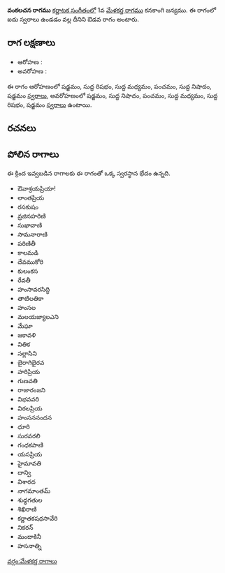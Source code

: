 {{Infobox ragam
	| name          	= వంకలచన
	| synonym	    	= 
	| mela          	= 
	| chakra        	= 
	| janaka        	= 
	| type          	= ఔడవ
	| arohanam      	= {{svaraC|S|R1|M1|P|N1|S'}} 
	| avarohanam    	= {{svaraC|S'|N1|P|M1|R1|S}}
	| jeeva         	=
	| chhaya        	=
	| nyasa         	=
	| vishesha      	= 
	| equivalent  		= 
}}
{{కర్ణాటక సంగీత రాగాలు}}
'''వంకలచన రాగము''' [[కర్ణాటక సంగీతం]]లో 1వ [[మేళకర్త రాగము]] కనకాంగి జన్యము.  ఈ రాగంలో ఐదు స్వరాలు ఉండడం వల్ల దీనిని ఔడవ రాగం అంటారు.


==రాగ లక్షణాలు==


* ఆరోహణ : {{svaraC|S|R1|M1|P|N1|S'}} 
* అవరోహణ : {{svaraC|S'|N1|P|M1|R1|S}}

ఈ రాగం ఆరోహణంలో షడ్జమం, సుద్ద రిషభం, సుద్ద మధ్యమం, పంచమం, సుద్ద నిషాదం, షడ్జమం [[స్వరాలు]], అవరోహణంలో షడ్జమం, సుద్ద నిషాదం, పంచమం, సుద్ద మధ్యమం, సుద్ద రిషభం, షడ్జమం [[స్వరాలు]] ఉంటాయి.

==రచనలు==



==పోలిన రాగాలు==
ఈ క్రింద ఇవ్వబడిన రాగాలకు ఈ రాగంతో ఒక్క స్వరస్థాన భేదం ఉన్నది.
* ఔవాశ్రయప్రియా!
* లాంతప్రియ
* రసకుషం
* వ్రజినహరిణి
* సుఖావాణి
* సామనారాణి
* పరిణితీ
* కాలమడి
* దేవముకోరి
* కులంకస
* రేవతీ
* హంసావరసిద్ధి
* తాటిలతికా
* హంసల
* మలయజ్యాలఎని
* మేఘా
* జకావళి
* వితిక
* సల్లాసిని
* బైరాగిభైరవ
* హరిప్రియ
* గుణవతి
* రాజారంజని
* విభవవరి
* విఠలప్రియ
* హంసననందన
* ధూరి
* సురవరలి
* గంధకపాణి
* యసప్రియ
* హైమావతి
* దాన్వి
* విశారద
* నాగమాంతమ్
* శుధ్ధగతుల
* శిఖిరాణి
* కర్ణాతకషధసావేరి
* నికరన్
* మందాకినీ
* హసనాత్ని



[[వర్గం:మేళకర్త రాగాలు]]